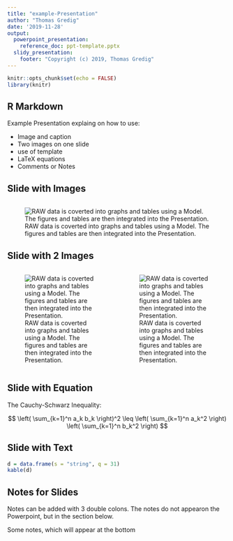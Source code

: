 ```yaml
---
title: "example-Presentation"
author: "Thomas Gredig"
date: '2019-11-28'
output:
  powerpoint_presentation:
    reference_doc: ppt-template.pptx
  slidy_presentation:
    footer: "Copyright (c) 2019, Thomas Gredig"
---
```


```r
knitr::opts_chunk$set(echo = FALSE)
library(knitr)
```

## R Markdown

Example Presentation explaing on how to use:

- Image and caption
- Two images on one slide
- use of template
- LaTeX equations
- Comments or Notes




## Slide with Images
```r
```
![RAW data is coverted into graphs and tables using a Model. The figures and tables are then integrated into the Presentation.](images/RAW-Model-Output.png)

## Slide with 2 Images

:::::::::::::: {.columns}
::: {.column}
![RAW data is coverted into graphs and tables using a Model. The figures and tables are then integrated into the Presentation.](images/RAW-Model-Output.png)
:::
::: {.column}
![RAW data is coverted into graphs and tables using a Model. The figures and tables are then integrated into the Presentation.](images/RAW-Model-Output.png)
:::
::::::::::::::


## Slide with Equation


The Cauchy-Schwarz Inequality:  

$$
\left( \sum_{k=1}^n a_k b_k \right)^2 
\leq 
\left( \sum_{k=1}^n a_k^2 \right) 
\left( \sum_{k=1}^n b_k^2 \right) 
$$


## Slide with Text

```r
d = data.frame(s = "string", q = 31)
kable(d)
```

## Notes for Slides

Notes can be added with 3 double colons. The notes do not appearon the Powerpoint, but in the section below.

::: notes
Some notes, which will appear at the bottom
:::

